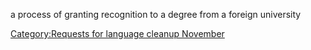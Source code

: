 {{nolanguage/box}}
[[Category:Requests for language cleanup November]]
{{wikify}}
a process of granting recognition to a degree from a foreign university
